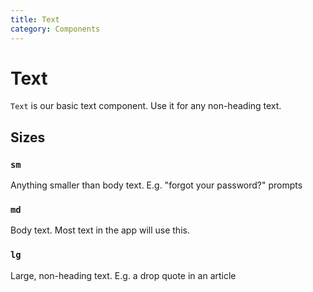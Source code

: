 ```yaml
---
title: Text
category: Components
---
```



# Text

`Text` is our basic text component. Use it for any non-heading text.

## Sizes

### `sm`

<Text size="sm">
  Anything smaller than body text. E.g. "forgot your password?" prompts
</Text>

### `md`

<Text> Body text. Most text in the app will use this. </Text>

### `lg`

<Text size="lg"> Large, non-heading text. E.g. a drop quote in an article</Text>

<PropsTable for={Text} />
